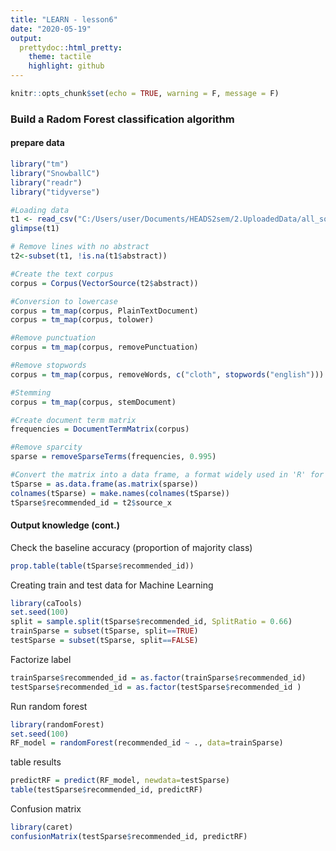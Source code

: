 ```yaml
---
title: "LEARN - lesson6"
date: "2020-05-19"
output:
  prettydoc::html_pretty:
    theme: tactile
    highlight: github
---
```



```r
knitr::opts_chunk$set(echo = TRUE, warning = F, message = F)
```

### Build a Radom Forest classification algorithm

#### prepare data
```r
library("tm")
library("SnowballC")
library("readr")
library("tidyverse")

#Loading data
t1 <- read_csv("C:/Users/user/Documents/HEADS2sem/2.UploadedData/all_sources_metadata_2020-03-13.csv")
glimpse(t1)

# Remove lines with no abstract
t2<-subset(t1, !is.na(t1$abstract))

#Create the text corpus
corpus = Corpus(VectorSource(t2$abstract))

#Conversion to lowercase
corpus = tm_map(corpus, PlainTextDocument)
corpus = tm_map(corpus, tolower)

#Remove punctuation
corpus = tm_map(corpus, removePunctuation)

#Remove stopwords
corpus = tm_map(corpus, removeWords, c("cloth", stopwords("english")))

#Stemming
corpus = tm_map(corpus, stemDocument)

#Create document term matrix
frequencies = DocumentTermMatrix(corpus)

#Remove sparcity
sparse = removeSparseTerms(frequencies, 0.995)

#Convert the matrix into a data frame, a format widely used in 'R' for predictive modeling. Outcome will be the class
tSparse = as.data.frame(as.matrix(sparse))
colnames(tSparse) = make.names(colnames(tSparse))
tSparse$recommended_id = t2$source_x   
```

#### Output knowledge (cont.)

Check the baseline accuracy (proportion of majority class)
```r
prop.table(table(tSparse$recommended_id)) 
```

Creating train and test data for Machine Learning
```r
library(caTools)
set.seed(100)
split = sample.split(tSparse$recommended_id, SplitRatio = 0.66)
trainSparse = subset(tSparse, split==TRUE)
testSparse = subset(tSparse, split==FALSE)
```

Factorize label
```r
trainSparse$recommended_id = as.factor(trainSparse$recommended_id)
testSparse$recommended_id = as.factor(testSparse$recommended_id )
```

Run random forest
```r
library(randomForest)
set.seed(100)
RF_model = randomForest(recommended_id ~ ., data=trainSparse)
``` 

table results
```r
predictRF = predict(RF_model, newdata=testSparse)
table(testSparse$recommended_id, predictRF)
```

Confusion matrix
```r
library(caret)
confusionMatrix(testSparse$recommended_id, predictRF)
```

